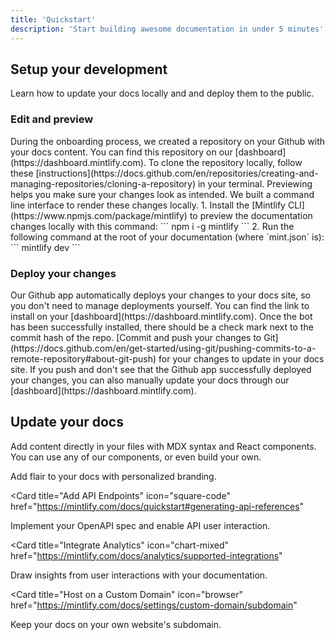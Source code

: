 ```yaml
---
title: 'Quickstart'
description: 'Start building awesome documentation in under 5 minutes'
---
```


## Setup your development

Learn how to update your docs locally and and deploy them to the public.

### Edit and preview

<AccordionGroup>
  <Accordion icon="github" title="Clone your docs locally">
    During the onboarding process, we created a repository on your Github with
    your docs content. You can find this repository on our
    [dashboard](https://dashboard.mintlify.com). To clone the repository
    locally, follow these
    [instructions](https://docs.github.com/en/repositories/creating-and-managing-repositories/cloning-a-repository)
    in your terminal.
  </Accordion>
  <Accordion icon="rectangle-terminal" title="Preview changes">
    Previewing helps you make sure your changes look as intended. We built a
    command line interface to render these changes locally. 1. Install the
    [Mintlify CLI](https://www.npmjs.com/package/mintlify) to preview the
    documentation changes locally with this command: ``` npm i -g mintlify ```
    2. Run the following command at the root of your documentation (where
    `mint.json` is): ``` mintlify dev ```
  </Accordion>
</AccordionGroup>

### Deploy your changes

<AccordionGroup>

<Accordion icon="message-bot" title="Install our Github app">
  Our Github app automatically deploys your changes to your docs site, so you
  don't need to manage deployments yourself. You can find the link to install on
  your [dashboard](https://dashboard.mintlify.com). Once the bot has been
  successfully installed, there should be a check mark next to the commit hash
  of the repo.
</Accordion>
<Accordion icon="rocket" title="Push your changes">
  [Commit and push your changes to
  Git](https://docs.github.com/en/get-started/using-git/pushing-commits-to-a-remote-repository#about-git-push)
  for your changes to update in your docs site. If you push and don't see that
  the Github app successfully deployed your changes, you can also manually
  update your docs through our [dashboard](https://dashboard.mintlify.com).
</Accordion>

</AccordionGroup>

## Update your docs

Add content directly in your files with MDX syntax and React components. You can use any of our components, or even build your own.

<CardGroup>

<Card title="Style Your Docs" icon="paintbrush" href="https://mintlify.com/docs/settings/global">
  Add flair to your docs with personalized branding.
</Card>

<Card
  title="Add API Endpoints"
  icon="square-code"
  href="https://mintlify.com/docs/quickstart#generating-api-references"
>
  Implement your OpenAPI spec and enable API user interaction.
</Card>

<Card
  title="Integrate Analytics"
  icon="chart-mixed"
  href="https://mintlify.com/docs/analytics/supported-integrations"
>
  Draw insights from user interactions with your documentation.
</Card>

<Card
  title="Host on a Custom Domain"
  icon="browser"
  href="https://mintlify.com/docs/settings/custom-domain/subdomain"
>
  Keep your docs on your own website's subdomain.
</Card>

</CardGroup>
